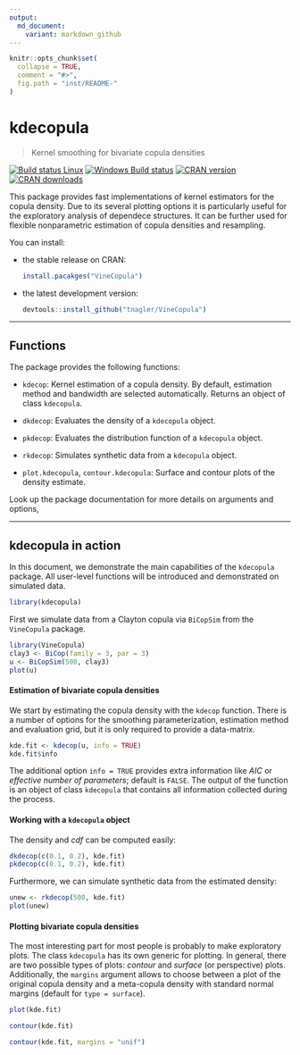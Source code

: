 ```yaml
---
output:
  md_document:
    variant: markdown_github
---
```


<!-- README.md is generated from README.Rmd. Please edit that file -->

```r
knitr::opts_chunk$set(
  collapse = TRUE,
  comment = "#>",
  fig.path = "inst/README-"
)
```

kdecopula
=========
> Kernel smoothing for bivariate copula densities

[![Build status Linux](https://travis-ci.org/tnagler/kdecopula.svg?branch=master)](https://travis-ci.org/tnagler/kdecopula)
[![Windows Build status](http://ci.appveyor.com/api/projects/status/github/tnagler/kdecopula?svg=true)](https://ci.appveyor.com/project/tnagler/kdecopula)
[![CRAN version](http://www.r-pkg.org/badges/version/kdecopula)](https://cran.r-project.org/web/packages/kdecopula/index.html)
[![CRAN downloads](http://cranlogs.r-pkg.org/badges/kdecopula)](https://cran.r-project.org/web/packages/kdecopula/index.html)  

This package provides fast implementations of kernel estimators for the copula 
density. Due to its several plotting options it is particularly useful for the 
exploratory analysis of dependece structures. It can be further used for flexible
nonparametric estimation of copula densities and resampling.

You can install:

  * the stable release on CRAN:
    ``` r
    install.pacakges("VineCopula")
    ````

  * the latest development version:
    ``` r
    devtools::install_github("tnagler/VineCopula")
    ````


----------------------------------------------------------------

## Functions

The package provides the following functions:

  * `kdecop`: Kernel estimation of a copula density. By default, estimation
    method and bandwidth are selected automatically. Returns an object of class
    `kdecopula`.
    
  * `dkdecop`: Evaluates the density of a `kdecopula` object.

  * `pkdecop`: Evaluates the distribution function of a `kdecopula` object.
  
  * `rkdecop`: Simulates synthetic data from a `kdecopula` object.
  
  * `plot.kdecopula`, `contour.kdecopula`: Surface and contour plots of the 
    density estimate.
    
Look up the package documentation for more details on arguments and options, 


----------------------------------------------------------------

## kdecopula in action

In this document, we demonstrate the main capabilities of the `kdecopula` 
package. All user-level functions will be introduced and demonstrated on 
simulated data.
```r
library(kdecopula)
```

First we simulate data from a Clayton copula via `BiCopSim` from the 
`VineCopula` package.

```r
library(VineCopula)
clay3 <- BiCop(family = 3, par = 3)
u <- BiCopSim(500, clay3)
plot(u)
```


#### Estimation of bivariate copula densities

We start by estimating the copula density with the `kdecop` function. There is
a number of options for the smoothing parameterization, estimation method and 
evaluation grid, but it is only required to provide a data-matrix.

```r
kde.fit <- kdecop(u, info = TRUE)
kde.fit$info
```

The additional option `info = TRUE` provides extra information like *AIC* or
*effective number of parameters*; default is `FALSE`. The output of the function
is an object of class `kdecopula` that contains all information collected during
the process. 

#### Working with a `kdecopula` object

The density and *cdf* can be computed easily:

```r
dkdecop(c(0.1, 0.2), kde.fit)
pkdecop(c(0.1, 0.2), kde.fit)
```

Furthermore, we can simulate synthetic data from the estimated density:
```r
unew <- rkdecop(500, kde.fit)
plot(unew)
```

#### Plotting bivariate copula densities

The most interesting part for most people is probably to make exploratory plots. 
The class `kdecopula` has its own generic for plotting. In general, there are
two possible types of plots: *contour* and *surface* (or perspective) plots. 
Additionally, the `margins` argument allows to choose between a plot of the 
original copula density and a meta-copula density with standard normal margins 
(default for `type = surface`).
```r
plot(kde.fit)
```
```r
contour(kde.fit)
```
```r
contour(kde.fit, margins = "unif")
```



